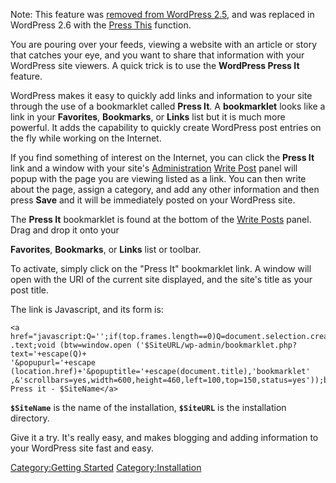 {{Languages|
{{en|Press It}}
{{th|Press It}}
}}

Note:  This feature was [http://wordpress.jdwebdev.com/blog/features-removed-in-25/ removed from WordPress 2.5], and was replaced in WordPress 2.6 with the [[Press This]] function.

You are pouring over your feeds, viewing a website with an article or story that catches your eye, and you want to share that information with your WordPress site viewers. A quick trick is to use the '''WordPress Press It''' feature.

WordPress makes it easy to quickly add links and information to your site through the use of a bookmarklet called '''Press It'''.  A '''bookmarklet''' looks like a link in your '''Favorites''', '''Bookmarks''', or '''Links''' list but it is much more powerful.  It adds the capability to quickly create WordPress post entries on the fly while working on the Internet. 

If you find something of interest on the Internet, you can click the '''Press It''' link and a window with your site's [[Administration Panels|Administration]] [[Administration_Panels#Write_-_Make_some_content|Write Post]] panel will popup with the page you are viewing listed as a link.  You can then write about the page, assign a category, and add any other information and then press '''Save''' and it will be immediately posted on your WordPress site.

The '''Press It''' bookmarklet is found at the bottom of the [[Write_Post_SubPanel|Write Posts]] panel. Drag and drop it onto your 


'''Favorites''', '''Bookmarks''', or '''Links''' list or toolbar. 

To activate, simply click on the "Press It" bookmarklet link. A window will open with the URI of the current site displayed, and the site's title as your post title.

The link is Javascript, and its form is:

<pre>
<a href="javascript:Q='';if(top.frames.length==0)Q=document.selection.createRange()
.text;void (btw=window.open ('$SiteURL/wp-admin/bookmarklet.php?text='+escape(Q)+
'&popupurl='+escape (location.href)+'&popuptitle='+escape(document.title),'bookmarklet'
,&'scrollbars=yes,width=600,height=460,left=100,top=150,status=yes'));btw.focus();">
Press it - $SiteName</a>
</pre>

'''<tt>$SiteName</tt>''' is the name of the installation, '''<tt>$SiteURL</tt>''' is the installation directory.

Give it a try.  It's really easy, and makes blogging and adding information to your WordPress site fast and easy.


[[Category:Getting Started]]
[[Category:Installation]]